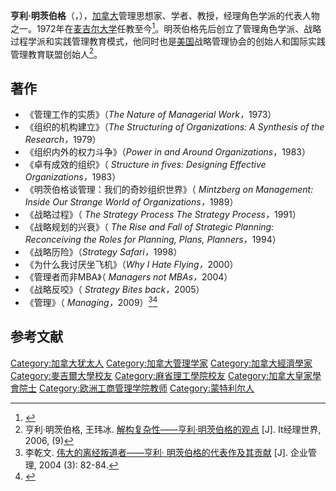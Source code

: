 {{Infobox economist
| name        = 亨利·明茨伯格
| image       = HenryMintzberg230948.jpg
| birth_date  = {{birth date and age|1939|9|2|mf=yes}}
| birth_place = {{CAN}}[[魁北克省|魁北克省]][[蒙特婁|蒙特婁]]
| alma_mater = [[麥基爾大學|麥基爾大學]]<small>（[[工學學士|工學學士]]1961年畢業）</small><br> [[麻省理工學院|麻省理工]]<small>（[[哲學博士|哲學博士]]1968年畢業）</small>
| nationality      = {{CAN}}
| institution      = [[德索泰爾管理學院|德索泰爾管理學院]]
| signature     = 
| footnotes   =
}}

'''亨利·明茨伯格'''（{{lang-en|Henry Mintzberg}}，{{bd|1939年|9月2日}}），[[加拿大|加拿大]]管理思想家、学者、教授，经理角色学派的代表人物之一。1972年在[[麦吉尔大学|麦吉尔大学]]任教至今<ref>{{Cite book|title =  现代管理词典第2版|last = 现代管理词典编辑委员会|first = |publisher = 武汉大学出版社|year = 2009-04|isbn = 978-7-307-06905-3|location = 武汉|pages = 1054}}</ref>。明茨伯格先后创立了管理角色学派、战略过程学派和实践管理教育模式，他同时也是[[美国|美国]]战略管理协会的创始人和国际实践管理教育联盟创始人<ref>亨利·明茨伯格, 王玮冰. [http://www.cnki.com.cn/Article/CJFDTOTAL-JLSJ200609019.htm 解构复杂性——亨利·明茨伯格的观点] {{Wayback|url=http://www.cnki.com.cn/Article/CJFDTOTAL-JLSJ200609019.htm |date=20200926003522 }}[J]. It经理世界, 2006, (9)</ref>。

== 著作 ==
* 《管理工作的实质》（''The Nature of Managerial Work，''1973）
* 《组织的机构建立》（''The Structuring of Organizations: A Synthesis of the Research，''1979）
* 《组织内外的权力斗争》（''Power in and Around Organizations''，1983）
* 《卓有成效的组织》（ ''Structure in fives: Designing Effective Organizations，''1983）
* 《明茨伯格谈管理：我们的奇妙组织世界》（ ''Mintzberg on Management: Inside Our Strange World of Organizations，''1989）
* 《战略过程》（ ''The Strategy Process'' ''The Strategy Process，''1991）
* 《战略规划的兴衰》（ ''The Rise and Fall of Strategic Planning: Reconceiving the Roles for Planning, Plans, Planners，''1994）
* 《战略历险》（''Strategy Safari，''1998）
* 《为什么我讨厌坐飞机》（''Why I Hate Flying，''2000）
* 《管理者而非MBA》（ ''Managers not MBAs，''2004）
* 《战略反咬》（ ''Strategy Bites back，''2005）
* 《管理》（ ''Managing，''2009）<ref>李乾文. [http://www.cqvip.com/qk/95581X/200403/10059188.html 伟大的离经叛道者——亨利· 明茨伯格的代表作及其贡献] {{Wayback|url=http://www.cqvip.com/qk/95581X/200403/10059188.html |date=20200926003526 }}[J]. 企业管理, 2004 (3): 82-84.</ref><ref>{{Cite book|title = 管理大师及其思想精髓|last = （美）欣德尔|first = |publisher = 东北财经大学出版社|year = 2009-12|isbn = 978-7-81122-876-2|location = 沈阳|pages = 2}}</ref>
== 参考文献 ==
{{Reflist}}

{{Authority control}}

{{DEFAULTSORT:Mintzberg, Henry}}
[[Category:加拿大犹太人|Category:加拿大犹太人]]
[[Category:加拿大管理学家|Category:加拿大管理学家]]
[[Category:加拿大經濟學家|Category:加拿大經濟學家]]
[[Category:麥吉爾大學校友|Category:麥吉爾大學校友]]
[[Category:麻省理工學院校友|Category:麻省理工學院校友]]
[[Category:加拿大皇家學會院士|Category:加拿大皇家學會院士]]
[[Category:欧洲工商管理学院教师|Category:欧洲工商管理学院教师]]
[[Category:蒙特利尔人|Category:蒙特利尔人]]